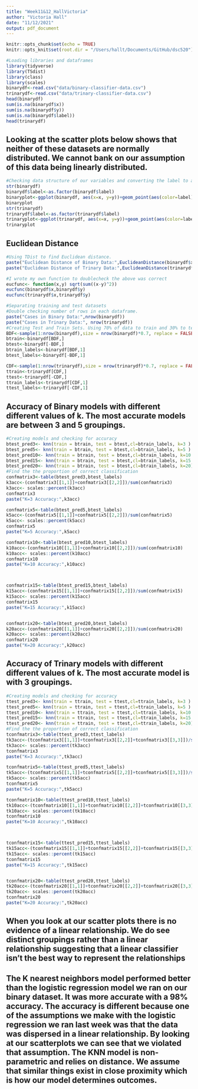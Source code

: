 ```yaml
---
title: "Week11&12_HallVictoria"
author: "Victoria Hall"
date: "11/12/2021"
output: pdf_document
---
```


```r
knitr::opts_chunk$set(echo = TRUE)
knitr::opts_knit$set(root.dir = "/Users/hallt/Documents/GitHub/dsc520")
```

```r
#Loading libraries and dataframes
library(tidyverse)
library(TSdist)
library(class)
library(scales)
binarydf<-read.csv("data/binary-classifier-data.csv")
trinarydf<-read.csv("data/trinary-classifier-data.csv")
head(binarydf)
sum(is.na(binarydf$x))
sum(is.na(binarydf$y))
sum(is.na(binarydf$label))
head(trinarydf)
```
## Looking at the scatter plots below shows that neither of these datasets are normally distributed. We cannot bank on our assumption of this data being linearly distributed. 
```r
#Checking data structure of our variables and converting the label to a factor. Then plotting each DF with label as color. 
str(binarydf)
binarydf$label<-as.factor(binarydf$label)
binaryplot<-ggplot(binarydf, aes(x=x, y=y))+geom_point(aes(color=label))+labs(title= "Binary Data")
binaryplot
str(trinarydf)
trinarydf$label<-as.factor(trinarydf$label)
trinaryplot<-ggplot(trinarydf, aes(x=x, y=y))+geom_point(aes(color=label))+labs(title = "Trinary Data")
trinaryplot
```

## Euclidean Distance
```r
#Using TDist to find Euclidean distance. 
paste("Euclidean Distance of Binary Data:",EuclideanDistance(binarydf$x,binarydf$y))
paste("Euclidean Distance of Trinary Data:",EuclideanDistance(trinarydf$x,trinarydf$y))
```
```r
#I wrote my own function to doublecheck the above was correct
eucfunc<- function(x,y) sqrt(sum((x-y)^2))
eucfunc(binarydf$x,binarydf$y)
eucfunc(trinarydf$x,trinarydf$y)
```

```r
#Separating training and test datasets
#Double checking number of rows in each dataframe.
paste("Cases in Binary Data:",nrow(binarydf))
paste("Cases in Trinary Data:", nrow(trinarydf))
#Creating Test and Train Sets. Using 70% of data to train and 30% to test
BDF<-sample(1:nrow(binarydf),size = nrow(binarydf)*0.7, replace = FALSE)
btrain<-binarydf[BDF,]
btest<-binarydf[-BDF,]
btrain_labels<-binarydf[BDF,1]
btest_labels<-binarydf[-BDF,1]

CDF<-sample(1:nrow(trinarydf),size = nrow(trinarydf)*0.7, replace = FALSE)
ttrain<-trinarydf[CDF,]
ttest<-trinarydf[-CDF,]
ttrain_labels<-trinarydf[CDF,1]
ttest_labels<-trinarydf[-CDF,1]
```

## Accuracy of Binary models with different different values of k. The most accurate models are between 3 and 5 groupings. 
```r
#Creating models and checking for accuracy
btest_pred3<- knn(train = btrain, test = btest,cl=btrain_labels, k=3 )
btest_pred5<- knn(train = btrain, test = btest,cl=btrain_labels, k=5 )
btest_pred10<- knn(train = btrain, test = btest,cl=btrain_labels, k=10 )
btest_pred15<- knn(train = btrain, test = btest,cl=btrain_labels, k=15 )
btest_pred20<- knn(train = btrain, test = btest,cl=btrain_labels, k=20)
#Find the the proportion of correct classification
confmatrix3<-table(btest_pred3,btest_labels)
k3acc<-(confmatrix3[[1,1]]+confmatrix3[[2,2]])/sum(confmatrix3)
k3acc<- scales::percent(k3acc)
confmatrix3
paste("K=3 Accuracy:",k3acc)

confmatrix5<-table(btest_pred5,btest_labels)
k5acc<-(confmatrix5[[1,1]]+confmatrix5[[2,2]])/sum(confmatrix5)
k5acc<- scales::percent(k5acc)
confmatrix5
paste("K=5 Accuracy:",k5acc)

confmatrix10<-table(btest_pred10,btest_labels)
k10acc<-(confmatrix10[[1,1]]+confmatrix10[[2,2]])/sum(confmatrix10)
k10acc<- scales::percent(k10acc)
confmatrix10
paste("K=10 Accuracy:",k10acc)



confmatrix15<-table(btest_pred15,btest_labels)
k15acc<-(confmatrix15[[1,1]]+confmatrix15[[2,2]])/sum(confmatrix15)
k15acc<- scales::percent(k15acc)
confmatrix15
paste("K=15 Accuracy:",k15acc)


confmatrix20<-table(btest_pred20,btest_labels)
k20acc<-(confmatrix20[[1,1]]+confmatrix20[[2,2]])/sum(confmatrix20)
k20acc<- scales::percent(k20acc)
confmatrix20
paste("K=20 Accuracy:",k20acc)
```
## Accuracy of Trinary models with different different values of k. The most accurate model is with 3 groupings.
```r
#Creating models and checking for accuracy
ttest_pred3<- knn(train = ttrain, test = ttest,cl=ttrain_labels, k=3 )
ttest_pred5<- knn(train = ttrain, test = ttest,cl=ttrain_labels, k=5 )
ttest_pred10<- knn(train = ttrain, test = ttest,cl=ttrain_labels, k=10 )
ttest_pred15<- knn(train = ttrain, test = ttest,cl=ttrain_labels, k=15 )
ttest_pred20<- knn(train = ttrain, test = ttest,cl=ttrain_labels, k=20)
#Find the the proportion of correct classification
tconfmatrix3<-table(ttest_pred3,ttest_labels)
tk3acc<-(tconfmatrix3[[1,1]]+tconfmatrix3[[2,2]]+tconfmatrix3[[3,3]])/sum(tconfmatrix3)
tk3acc<- scales::percent(tk3acc)
tconfmatrix3
paste("K=3 Accuracy:",tk3acc)

tconfmatrix5<-table(ttest_pred5,ttest_labels)
tk5acc<-(tconfmatrix5[[1,1]]+tconfmatrix5[[2,2]]+tconfmatrix5[[3,3]])/sum(tconfmatrix5)
tk5acc<- scales::percent(tk5acc)
tconfmatrix5
paste("K=5 Accuracy:",tk5acc)

tconfmatrix10<-table(ttest_pred10,ttest_labels)
tk10acc<-(tconfmatrix10[[1,1]]+tconfmatrix10[[2,2]]+tconfmatrix10[[3,3]])/sum(tconfmatrix10)
tk10acc<- scales::percent(tk10acc)
tconfmatrix10
paste("K=10 Accuracy:",tk10acc)



tconfmatrix15<-table(ttest_pred15,ttest_labels)
tk15acc<-(tconfmatrix15[[1,1]]+tconfmatrix15[[2,2]]+tconfmatrix15[[3,3]])/sum(tconfmatrix15)
tk15acc<- scales::percent(tk15acc)
tconfmatrix15
paste("K=15 Accuracy:",tk15acc)


tconfmatrix20<-table(ttest_pred20,ttest_labels)
tk20acc<-(tconfmatrix20[[1,1]]+tconfmatrix20[[2,2]]+tconfmatrix20[[3,3]])/sum(tconfmatrix20)
tk20acc<- scales::percent(tk20acc)
tconfmatrix20
paste("K=20 Accuracy:",tk20acc)
```
## When you look at our scatter plots there is no evidence of a linear relationship. We do see distinct groupings rather than a linear relationship suggesting that a linear classifier isn't the best way to represent the relationships

## The K nearest neighbors model performed better than the logistic regression model we ran on our binary dataset. It was more accurate with a 98% accuracy. The accuracy is different because one of the assumptions we make with the logistic regression we ran last week was that the data was dispersed in a linear relationship. By looking at our scatterplots we can see that we violated that assumption. The KNN model is non-parametric and relies on distance. We assume that similar things exist in close proximity which is how our model determines outcomes. 
